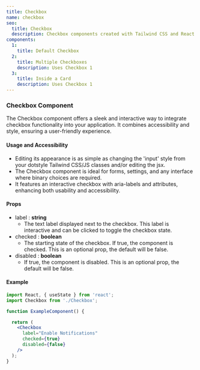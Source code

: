 ```yaml
---
title: Checkbox
name: checkbox
seo:
  title: Checkbox 
  description: Checkbox components created with Tailwind CSS and React
components:
  1:
    title: Default Checkbox
  2:
    title: Multiple Checkboxes
    description: Uses Checkbox 1
  3:
    title: Inside a Card
    description: Uses Checkbox 1
---
```


<CollectionList
  componentsData={componentsData}
/>
<PreviewNotes/>

### Checkbox Component
The Checkbox component offers a sleek and interactive way to integrate checkbox functionality into your application. It combines accessibility and style, ensuring a user-friendly experience.

#### Usage and Accessibility
- Editing its appearance is as simple as changing the 'input' style from your dotstyle Tailwind CSS/JS classes and/or editing the jsx.
- The Checkbox component is ideal for forms, settings, and any interface where binary choices are required.
- It features an interactive checkbox with aria-labels and attributes, enhancing both usability and accessibility.

#### Props
- label : **string**
  - The text label displayed next to the checkbox. This label is interactive and can be clicked to toggle the checkbox state.
- checked : **boolean**
  - The starting state of the checkbox. If true, the component is checked. This is an optional prop, the default will be false.
- disabled : **boolean**
  - If true, the component is disabled. This is an optional prop, the default will be false.

#### Example
```jsx
import React, { useState } from 'react';
import Checkbox from './Checkbox';

function ExampleComponent() {

  return (
    <Checkbox 
      label="Enable Notifications" 
      checked={true}
      disabled={false}
    />
  );
}